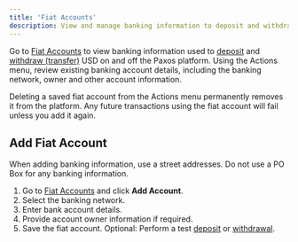 ```yaml
---
title: 'Fiat Accounts'
description: View and manage banking information to deposit and withdrawal USD.
---
```



Go to [Fiat Accounts](https://dashboard.paxos.com/dashboard/fiat-accounts) to view banking information used to [deposit](/guides/dashboard/deposit) and [withdraw (transfer)](/guides/dashboard/transfer) USD on and off the Paxos platform.
Using the Actions menu, review existing banking account details, including the banking network, owner and other account information.

Deleting a saved fiat account from the Actions menu permanently removes it from the platform.
Any future transactions using the fiat account will fail unless you add it again.

## Add Fiat Account

When adding banking information, use a street addresses.
Do not use a PO Box for any banking information.

1. Go to [Fiat Accounts](https://dashboard.paxos.com/dashboard/fiat-accounts) and click **Add Account**.
1. Select the banking network.
1. Enter bank account details.
1. Provide account owner information if required.
1. Save the fiat account. Optional: Perform a test [deposit](/guides/dashboard/deposit) or [withdrawal](/guides/dashboard/transfer).
